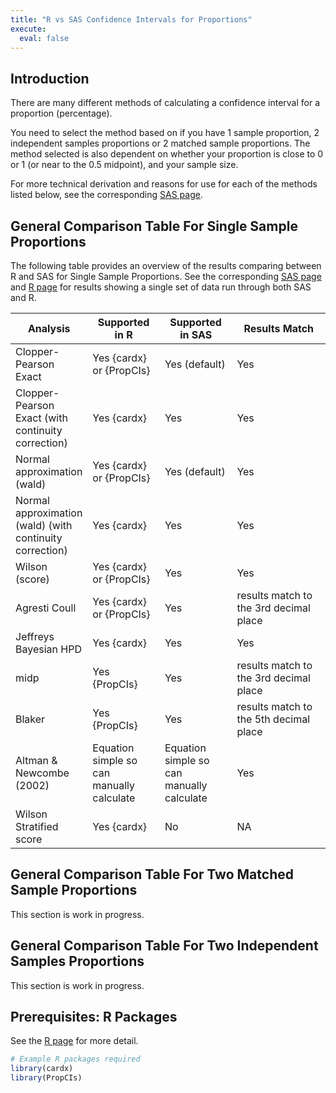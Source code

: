 ```yaml
---
title: "R vs SAS Confidence Intervals for Proportions"
execute:
  eval: false
---
```


## Introduction

There are many different methods of calculating a confidence interval for a proportion (percentage).

You need to select the method based on if you have 1 sample proportion, 2 independent samples proportions or 2 matched sample proportions. The method selected is also dependent on whether your proportion is close to 0 or 1 (or near to the 0.5 midpoint), and your sample size.

For more technical derivation and reasons for use for each of the methods listed below, see the corresponding [SAS page](https://psiaims.github.io/CAMIS/SAS/ci_for_prop.html).

## General Comparison Table For Single Sample Proportions

The following table provides an overview of the results comparing between R and SAS for Single Sample Proportions. See the corresponding [SAS page](https://psiaims.github.io/CAMIS/SAS/ci_for_prop.html) and [R page](https://psiaims.github.io/CAMIS/R/ci_for_prop.html) for results showing a single set of data run through both SAS and R.

| Analysis                                                 | Supported in R                            | Supported in SAS                          | Results Match                          |
|-----------------|-----------------|-----------------|----------------------|
| Clopper-Pearson Exact                                    | Yes {cardx} or {PropCIs}                  | Yes (default)                             | Yes                                    |
| Clopper-Pearson Exact (with continuity correction)       | Yes {cardx}                               | Yes                                       | Yes                                    |
| Normal approximation (wald)                              | Yes {cardx} or {PropCIs}                  | Yes (default)                             | Yes                                    |
| Normal approximation (wald) (with continuity correction) | Yes {cardx}                               | Yes                                       | Yes                                    |
| Wilson (score)                                           | Yes {cardx} or {PropCIs}                  | Yes                                       | Yes                                    |
| Agresti Coull                                            | Yes {cardx} or {PropCIs}                  | Yes                                       | results match to the 3rd decimal place |
| Jeffreys Bayesian HPD                                    | Yes {cardx}                               | Yes                                       | Yes                                    |
| midp                                                     | Yes {PropCIs}                             | Yes                                       | results match to the 3rd decimal place |
| Blaker                                                   | Yes {PropCIs}                             | Yes                                       | results match to the 5th decimal place |
| Altman & Newcombe (2002)                                 | Equation simple so can manually calculate | Equation simple so can manually calculate | Yes                                    |
| Wilson Stratified score                                  | Yes {cardx}                               | No                                        | NA                                     |

## General Comparison Table For Two Matched Sample Proportions

This section is work in progress.

## General Comparison Table For Two Independent Samples Proportions

This section is work in progress.

## Prerequisites: R Packages

See the [R page](https://psiaims.github.io/CAMIS/R/ci_for_prop.html) for more detail.

```r
# Example R packages required
library(cardx) 
library(PropCIs) 
```

## 
